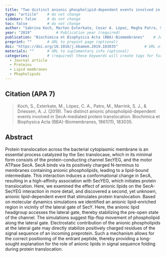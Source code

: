 ```yaml
---
title: "Two distinct anionic phospholipid-dependent events involved in SecA-mediated protein translocation"          # Paper title (required)
type: "article"    # do not change
sidebar: false     # do not change
toc: false         # do not change
author: "Sabrina Koch, Marten Exterkate, Cesar A. López, Megha Patro, Siewert J. Marrink and Arnold J.M. Driessen"         # Paper authors (required)
year: "2019"           # Publication year (required)
publication: "Biochimica et Biophysica Acta (BBA)-Biomembranes"    # Journal or similar (required)
preprint: ""       # URL to prepint page (optional)  
doi: "https://doi.org/10.1016/j.bbamem.2019.183035"            # URL of DOI (required)  
materials: ""      # URL to suplementary info (optional)
categories:        # (required) these keywords will create tags for further filtering. 
  - Journal article
  - Proteins
  - Lipid membranes
  - Phopholipids
---
```


<!-- 
The info below is just an example. 

Both fields are required and they have to be replaced with the respective info for each paper. 

Please notice the `> ` symbol before the citation, it gives it additional styling.  
-->

## Citation (APA 7)      

> Koch, S., Exterkate, M., López, C. A., Patro, M., Marrink, S. J., & Driessen, A. J. (2019). Two distinct anionic phospholipid-dependent events involved in SecA-mediated protein translocation. Biochimica et Biophysica Acta (BBA)-Biomembranes, 1861(11), 183035.

## Abstract

Protein translocation across the bacterial cytoplasmic membrane is an essential process catalyzed by the Sec translocase, which in its minimal form consists of the protein-conducting channel SecYEG, and the motor ATPase SecA. SecA binds via its positively charged N-terminus to membranes containing anionic phospholipids, leading to a lipid-bound intermediate. This interaction induces a conformational change in SecA, resulting in a high-affinity association with SecYEG, which initiates protein translocation. Here, we examined the effect of anionic lipids on the SecA-SecYEG interaction in more detail, and discovered a second, yet unknown, anionic lipid-dependent event that stimulates protein translocation. Based on molecular dynamics simulations we identified an anionic lipid-enriched region in vicinity of the lateral gate of SecY. Here, the anionic lipid headgroup accesses the lateral gate, thereby stabilizing the pre-open state of the channel. The simulations suggest flip-flop movement of phospholipid along the lateral gate. Electrostatic contribution of the anionic phospholipids at the lateral gate may directly stabilize positively charged residues of the signal sequence of an incoming preprotein. Such a mechanism allows for the correct positioning of the entrant peptide, thereby providing a long-sought explanation for the role of anionic lipids in signal sequence folding during protein translocation.